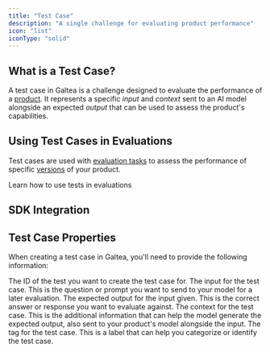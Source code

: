 ```yaml
---
title: "Test Case"
description: "A single challenge for evaluating product performance"
icon: "list"
iconType: "solid"
---
```



## What is a Test Case?

A test case in Galtea is a challenge designed to evaluate the performance of a [product](/concepts/product).
It represents a specific *input* and *context* sent to an AI model alongside an expected *output* that can be used to assess the product's capabilities.

## Using Test Cases in Evaluations

Test cases are used with [evaluation tasks](/concepts/product/evaluation/task) to assess the performance of specific [versions](/concepts/product/version) of your product. 

<Card title="Create an Evaluation" icon="badge-check" iconType="solid" href="/concepts/product/evaluation">
  Learn how to use tests in evaluations
</Card>

## SDK Integration

<SDKTestCaseServiceCard />

## Test Case Properties

When creating a test case in Galtea, you'll need to provide the following information:

<ResponseField name="test_id" type="string" required>
  The ID of the test you want to create the test case for.
</ResponseField>

<ResponseField name="input" type="string" required>
  The input for the test case. This is the question or prompt you want to send to your model for a later evaluation.
</ResponseField>

<ResponseField name="expected_output" type="string">
  The expected output for the input given. This is the correct answer or response you want to evaluate against.
</ResponseField>

<ResponseField name="context" type="string">
  The context for the test case. This is the additional information that can help the model generate the expected output, also sent to your product's model alongside the input.
</ResponseField>

<ResponseField name="tag" type="string">
  The tag for the test case. This is a label that can help you categorize or identify the test case.
</ResponseField>